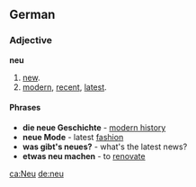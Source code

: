 ==German==
===Adjective===
'''neu'''
# [[new]].
# [[modern]], [[recent]], [[latest]].

====Phrases====
* '''die neue Geschichte''' - [[modern history]]
* '''neue Mode''' - latest [[fashion]]
* '''was gibt's neues?''' - what's the latest news?
* '''etwas neu machen''' - to [[renovate]]

[[ca:Neu]]
[[de:neu]]